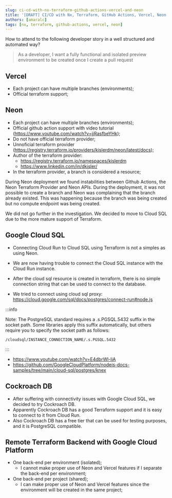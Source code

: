 ```yaml
---
slug: ci-cd-with-nx-terraform-github-actions-vercel-and-neon
title: '[DRAFT] CI/CD with Nx, Terraform, GitHub Actions, Vercel, Neon and Google Cloud Platform'
authors: [amaralc]
tags: [nx, terraform, github-actions, vercel, neon]
---
```


How to attend to the following developer story in a well structured and automated way?

> As a developer, I want a fully functional and isolated preview environment to be created once I create a pull request

## Vercel

- Each project can have multiple branches (environments);
- Official terraform support;

## Neon

- Each project can have multiple branches (environments);
- Official github action support with video tutorial (https://www.youtube.com/watch?v=jjRasfbeYHk);
- Do not have official terraform provider;
- Unnoficial terraform provider (https://registry.terraform.io/providers/kislerdm/neon/latest/docs);
- Author of the terraform provider:
  - https://registry.terraform.io/namespaces/kislerdm
  - https://www.linkedin.com/in/dkisler/
- In the terraform provider, a branch is considered a resource;

During Neon deployment we found instabilities between Github Actions, the Neon Terraform Provider and Neon APIs. During the deployment, it was
not possible to create a branch and Neon was complaining that the branch already existed. This was happening because the branch was being created
but no compute endpoint was being created.

We did not go further in the investigation. We decided to move to Cloud SQL due to the more mature support of Terraform.

## Google Cloud SQL

- Connecting Cloud Run to Cloud SQL using Terraform is not a simples as using Neon.
- We are now having trouble to connect the Cloud SQL instance with the Cloud Run instance.
- After the cloud sql resource is created in terraform, there is no simple connection string that can be used to connect to the database.

- We tried to connect using cloud sql proxy: https://cloud.google.com/sql/docs/postgres/connect-run#node.js

:::info

Note: The PostgreSQL standard requires a .s.PGSQL.5432 suffix in the socket path. Some libraries apply this suffix automatically, but others require you to specify the socket path as follows:

`/cloudsql/INSTANCE_CONNECTION_NAME/.s.PGSQL.5432`

:::

- https://www.youtube.com/watch?v=E4dbrWl-liA
- https://github.com/GoogleCloudPlatform/nodejs-docs-samples/tree/main/cloud-sql/postgres/knex

## Cockroach DB

- After suffering with connectivity issues with Google Cloud SQL, we decided to try Cockroach DB.
- Apparently Cockroach DB has a good Terraform support and it is easy to connect to it from Cloud Run.
- Also Cockroach DB has a free tier that can be used for testing purposes, and it is PostgreSQL compatible.

## Remote Terraform Backend with Google Cloud Platform

- One back-end per environment (isolated);
  - I cannot make proper use of Neon and Vercel features if I separate the back-end per environment;
- One back-end per project (shared);
  - I can make proper use of Neon and Vercel features since the environment will be created in the same project;
